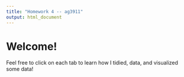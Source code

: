```yaml
---
title: "Homework 4 -- ag3911"
output: html_document
---
```


# Welcome!  

Feel free to click on each tab to learn how I tidied, data, and visualized some data!  